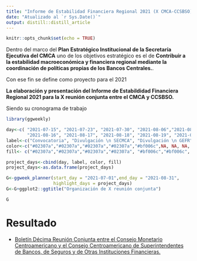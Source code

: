 ```yaml
---
title: "Informe de Estabilidad Financiera Regional 2021 (X CMCA-CCSBSO)"
date: "Atualizado al `r Sys.Date()`"
output: distill::distill_article
---
```


```r
knitr::opts_chunk$set(echo = TRUE)
```

Dentro del marco del **Plan Estratégico Institucional de la Secretaría Ejecutiva del CMCA**  uno de los objetivos estratégico es el de **Contribuir a la estabilidad macroeconómica y financiera regional mediante la coordinación de políticas propias de los Bancos Centrales.**. 
 
Con ese fin se define como proyecto para el 2021  

**La elaboración y presentación del Informe de Estabildidad Financiera Regional 2021 para la X reunión conjunta entre el CMCA y CCSBSO.**

Siendo su cronograma de trabajo


```r
library(ggweekly)

day<-c( "2021-07-15", "2021-07-23", "2021-07-30", "2021-08-06","2021-08-09", "2021-08-10","2021-08-11", "2021-08-12", "2021-08-13", 
        "2021-08-16", "2021-08-17", "2021-08-18", "2021-08-19", "2021-08-20")
label<-c("Convocatoria", "Divulgación \n SECMCA", "Divulgación \n GEFR", "Remisión de \n Informe","Organizar \n Reunión",NA, NA, NA, NA,NA,NA,NA,NA, "Presentación")
color<-c("#02307a","#02307a","#02307a","#02307a","#bf006c",NA, NA, NA, NA,NA,NA,NA,NA, "#02307a")
fill<- c("#02307a","#02307a","#02307a","#02307a", "#bf006c","#bf006c", "#bf006c", "#bf006c", "#bf006c","#bf006c","#bf006c","#bf006c","#bf006c", "#02307a")

project_days<-cbind(day, label, color, fill)
project_days<-as.data.frame(project_days)

G<-ggweek_planner(start_day = "2021-07-01",end_day = "2021-08-31", 
                  highlight_days = project_days)
G<-G+ggplot2::ggtitle("Organización de X reunión conjunta")
```

```r
G
```  

# Resultado


- [Boletín Décima Reunión Conjunta entre el Consejo Monetario Centroamericano y el Consejo Centroamericano de Superintendentes de Bancos, de Seguros y de Otras Instituciones Financieras.]()
